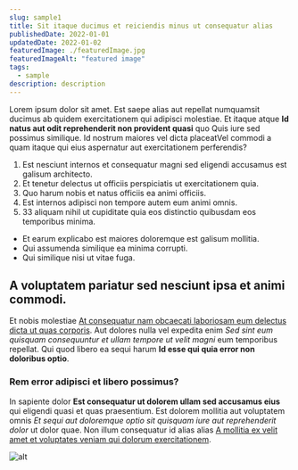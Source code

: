 ```yaml
---
slug: sample1
title: Sit itaque ducimus et reiciendis minus ut consequatur alias
publishedDate: 2022-01-01
updatedDate: 2022-01-02
featuredImage: ./featuredImage.jpg
featuredImageAlt: "featured image"
tags:
  - sample
description: description
---
```


Lorem ipsum dolor sit amet. Est saepe alias aut repellat numquamsit ducimus ab quidem exercitationem qui adipisci molestiae. Et itaque atque **Id natus aut odit reprehenderit non provident quasi** quo Quis iure sed possimus similique. Id nostrum maiores vel dicta placeatVel commodi a quam itaque qui eius aspernatur aut exercitationem perferendis?

1.  Est nesciunt internos et consequatur magni sed eligendi accusamus est galisum architecto.
2.  Et tenetur delectus ut officiis perspiciatis ut exercitationem quia.
3.  Quo harum nobis et natus officiis ea animi officiis.
4.  Est internos adipisci non tempore autem eum animi omnis.
5.  33 aliquam nihil ut cupiditate quia eos distinctio quibusdam eos temporibus minima.

- Et earum explicabo est maiores doloremque est galisum mollitia.
- Qui assumenda similique ea minima corrupti.
- Qui similique nisi ut vitae fuga.

## A voluptatem pariatur sed nesciunt ipsa et animi commodi.

Et nobis molestiae [At consequatur nam obcaecati laboriosam eum delectus dicta ut quas corporis](https://www.loremipzum.com). Aut dolores nulla vel expedita enim _Sed sint eum quisquam consequuntur et ullam tempore ut velit magni_ eum temporibus repellat. Qui quod libero ea sequi harum **Id esse qui quia error non doloribus optio**.

### Rem error adipisci et libero possimus?

In sapiente dolor **Est consequatur ut dolorem ullam sed accusamus eius** qui eligendi quasi et quas praesentium. Est dolorem mollitia aut voluptatem omnis _Et sequi aut doloremque optio sit quisquam iure aut reprehenderit dolor_ ut dolor quae. Non illum consequatur id alias alias [A mollitia ex velit amet et voluptates veniam qui dolorum exercitationem](https://www.loremipzum.com).

![alt](./featuredImage.jpg)
